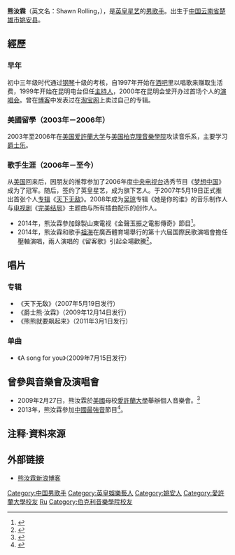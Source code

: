 {{otheruse|熊汝霖}}
{{藝人
| 姓名 = 熊汝霖
| 類型 = 男歌手
| 圖片 = 
| 圖片尺寸 = 
| 圖片簡介 =
| 外文名 = 
| 外文 =
| 英文名 = Shawn Rolling
| 羅馬拼音 = 
| 綽號 = 小熊
| 國籍 = {{PRC}}
| 民族 = [[汉族|汉族]]
| 出生日期 = {{birth_date_and_age|1978|1|2}}
| 出生地點 = {{CHN}}[[云南省|云南省]][[楚雄市|楚雄市]][[姚安县|姚安县]]
| 逝世日期 =
| 逝世地點 =
| 職業 = [[歌手|歌手]]、[[填词人|填词人]]、[[音乐制作人|音乐制作人]]
| 語言 = [[现代标准汉语|汉語]]、[[英语|英语]]
| 教育程度 = 
* [[云南大学|云南大学]]外语系（1996年）
* [[美國|美國]][[爱許蘭大学|爱許蘭大学]]音乐系（2003年）
* [[美国|美国]][[柏克理音樂學院|柏克理音樂學院]]音乐系（2006年）
| 音樂類型 = [[爵士乐|爵士乐]]、[[华语流行音乐|华语流行音乐]]、[[Pop_(音乐类型)|Pop]]、[[R&B|R&B]]
| 演奏樂器 = 
| 代表作 = 
| 活躍年代 = 2006年~至今
| 唱片公司 = [[英皇娛樂集團|英皇娛樂集團]]
| 經紀公司 = [[英皇娛樂集團|英皇娛樂集團]]
| 網站 = 
| 獎項 =
}}

'''熊汝霖'''（英文名：Shawn Rolling，{{bd|1978年|1月2日|}}），是[[英皇星艺|英皇星艺]]的[[男歌手|男歌手]]。出生于[[中华人民共和国|中国]][[云南省|云南省]][[楚雄市|楚雄市]][[姚安县|姚安县]]。

==經歷==
===早年===
初中三年级时代通过[[钢琴|钢琴]]十级的考核，自1997年开始在[[酒吧|酒吧]]里以唱歌来赚取生活费，1999年开始在昆明电台但任[[主持人|主持人]]，2000年在昆明会堂开办过首场个人的[[演唱会|演唱会]]。曾在[[博客|博客]]中发表过在[[淘宝|淘宝网]]上卖过自己的专辑。

===美國留學（2003年－2006年）===
2003年至2006年在[[美国|美国]][[爱許蘭大学|爱許蘭大学]]与[[美国|美国]][[柏克理音樂學院|柏克理音樂學院]]攻读音乐系，主要学习[[爵士乐|爵士乐]]。

===歌手生涯（2006年－至今）===
从[[美国|美国]]回来后，因朋友的推荐参加了2006年度[[中国中央电视台|中央电视台]]选秀节目《[[梦想中国|梦想中国]]》成为了冠军。随后，签约了英皇星艺，成为旗下艺人。于2007年5月19日正式推出首张个人[[音乐专辑|专辑]]《[[天下无敌|天下无敌]]》。2008年成为[[吴琼|吴琼]]专辑《她是你的谁》的音乐制作人与[[电视剧|电视剧]]《[[完美结局|完美结局]]》主题曲与所有插曲配乐的创作人。

*2014年，熊汝霖參加錄製山東電视《金聲玉振之電影傳奇》節目<ref>{{Cite web |url=http://ent.sina.com.cn/y/2014-09-01/15334202036.shtml |title=新浪音樂：熊汝霖《電影傳奇》老歌新唱致敬经典 |access-date=2014-09-28 |archive-date=2019-05-23 |archive-url=https://web.archive.org/web/20190523224609/http://ent.sina.com.cn/y/2014-09-01/15334202036.shtml |dead-url=no }}</ref>。
*2014年，熊汝霖和歌手[[祖海|祖海]]在廣西體育場舉行的第十六屆国際民歌演唱會擔任壓軸演唱，兩人演唱的《留客歌》引起全場歡騰<ref>{{Cite web |url=http://ent.sina.com.cn/y/2014-09-17/15034210307.shtml |title=新浪音樂：祖海熊汝霖無懼颱風壓軸國際民歌演唱會 |access-date=2014-09-28 |archive-date=2016-03-04 |archive-url=https://web.archive.org/web/20160304110527/http://ent.sina.com.cn/y/2014-09-17/15034210307.shtml |dead-url=no }}</ref>。

== 唱片 ==
=== 专辑 ===
* 《天下无敌》（2007年5月19日发行）
* 《爵士熊·汝霖》（2009年12月14日发行）
* 《熊熊就要飙起来》（2011年3月1日发行）

=== 单曲 ===
* 《A song for you》（2009年7月15日发行）

== 曾參與音樂會及演唱會 ==
* 2009年2月27日，熊汝霖於[[美國|美國]]母校[[愛許蘭大學|愛許蘭大學]]舉辦個人音樂會。<ref>{{Cite web |url=http://ccwb.yunnan.cn/page/18/2009-04-26/B02/79651240685435343.PDF |title=云南日报 |access-date=2009-10-30 |archive-date=2016-03-06 |archive-url=https://web.archive.org/web/20160306112125/http://ccwb.yunnan.cn/page/18/2009-04-26/B02/79651240685435343.PDF |dead-url=no }}</ref>
* 2013年，熊汝霖參加[[中國最強音|中國最強音]]節目<ref>{{Cite web |url=http://news.xinhuanet.com/newmedia/2013-07/15/c_125008758.htm |title=好聲音怎麼淨是熟臉兒? |access-date=2016-05-18 |archive-date=2017-03-05 |archive-url=https://web.archive.org/web/20170305072403/http://news.xinhuanet.com/newmedia/2013-07/15/c_125008758.htm |dead-url=no }}</ref>。

== 注释·資料來源 ==
<references/>

== 外部链接 ==
* [http://blog.sina.com.cn/ShawnRolling 熊汝霖新浪博客] {{Wayback|url=http://blog.sina.com.cn/ShawnRolling |date=20090207225245 }}

{{英皇娛樂藝人}}
{{DEFAULTSORT:xiong rulin}}
[[Category:中国男歌手|Category:中国男歌手]]
[[Category:英皇娛樂藝人|Category:英皇娛樂藝人]]
[[Category:姚安人|Category:姚安人]]
[[Category:愛許蘭大學校友|Category:愛許蘭大學校友]]
[[Category:熊姓|Ru]]
[[Category:伯克利音樂學院校友|Category:伯克利音樂學院校友]]